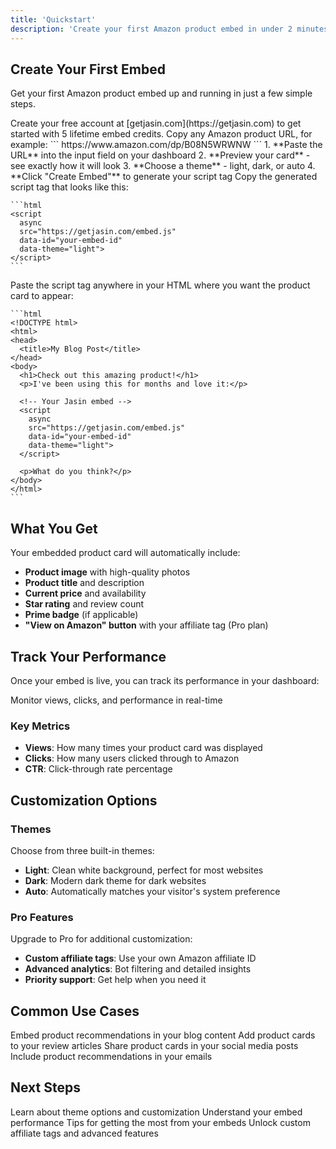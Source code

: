 ```yaml
---
title: 'Quickstart'
description: 'Create your first Amazon product embed in under 2 minutes'
---
```


## Create Your First Embed

Get your first Amazon product embed up and running in just a few simple steps.

<Steps>
  <Step title="Sign up for Jasin">
    Create your free account at [getjasin.com](https://getjasin.com) to get started with 5 lifetime embed credits.
  </Step>
  <Step title="Find an Amazon product">
    Copy any Amazon product URL, for example:
    ```
    https://www.amazon.com/dp/B08N5WRWNW
    ```
  </Step>
  <Step title="Create your embed">
    1. **Paste the URL** into the input field on your dashboard
    2. **Preview your card** - see exactly how it will look
    3. **Choose a theme** - light, dark, or auto
    4. **Click "Create Embed"** to generate your script tag
  </Step>
  <Step title="Copy the embed code">
    Copy the generated script tag that looks like this:
    
    ```html
    <script 
      async 
      src="https://getjasin.com/embed.js" 
      data-id="your-embed-id"
      data-theme="light">
    </script>
    ```
  </Step>
  <Step title="Embed on your website">
    Paste the script tag anywhere in your HTML where you want the product card to appear:
    
    ```html
    <!DOCTYPE html>
    <html>
    <head>
      <title>My Blog Post</title>
    </head>
    <body>
      <h1>Check out this amazing product!</h1>
      <p>I've been using this for months and love it:</p>
      
      <!-- Your Jasin embed -->
      <script 
        async 
        src="https://getjasin.com/embed.js" 
        data-id="your-embed-id"
        data-theme="light">
      </script>
      
      <p>What do you think?</p>
    </body>
    </html>
    ```
  </Step>
</Steps>

## What You Get

Your embedded product card will automatically include:

- **Product image** with high-quality photos
- **Product title** and description
- **Current price** and availability
- **Star rating** and review count
- **Prime badge** (if applicable)
- **"View on Amazon" button** with your affiliate tag (Pro plan)

## Track Your Performance

Once your embed is live, you can track its performance in your dashboard:

<Card title="View Analytics" icon="chart-line" href="/features/analytics">
  Monitor views, clicks, and performance in real-time
</Card>

### Key Metrics

- **Views**: How many times your product card was displayed
- **Clicks**: How many users clicked through to Amazon
- **CTR**: Click-through rate percentage

## Customization Options

### Themes
Choose from three built-in themes:
- **Light**: Clean white background, perfect for most websites
- **Dark**: Modern dark theme for dark websites
- **Auto**: Automatically matches your visitor's system preference

### Pro Features
Upgrade to Pro for additional customization:
- **Custom affiliate tags**: Use your own Amazon affiliate ID
- **Advanced analytics**: Bot filtering and detailed insights
- **Priority support**: Get help when you need it

## Common Use Cases

<CardGroup cols={2}>
  <Card
    title="Blog Posts"
    icon="pen-to-square"
  >
    Embed product recommendations in your blog content
  </Card>
  <Card
    title="Product Reviews"
    icon="star"
  >
    Add product cards to your review articles
  </Card>
  <Card
    title="Social Media"
    icon="share"
  >
    Share product cards in your social media posts
  </Card>
  <Card
    title="Email Newsletters"
    icon="envelope"
  >
    Include product recommendations in your emails
  </Card>
</CardGroup>

## Next Steps

<CardGroup cols={2}>
  <Card
    title="Customize Themes"
    icon="palette"
    href="/features/themes"
  >
    Learn about theme options and customization
  </Card>
  <Card
    title="View Analytics"
    icon="chart-line"
    href="/features/analytics"
  >
    Understand your embed performance
  </Card>
  <Card
    title="Embed Best Practices"
    icon="lightbulb"
    href="/features/embed-cards"
  >
    Tips for getting the most from your embeds
  </Card>
  <Card
    title="Upgrade to Pro"
    icon="crown"
    href="https://getjasin.com/pricing"
  >
    Unlock custom affiliate tags and advanced features
  </Card>
</CardGroup> 